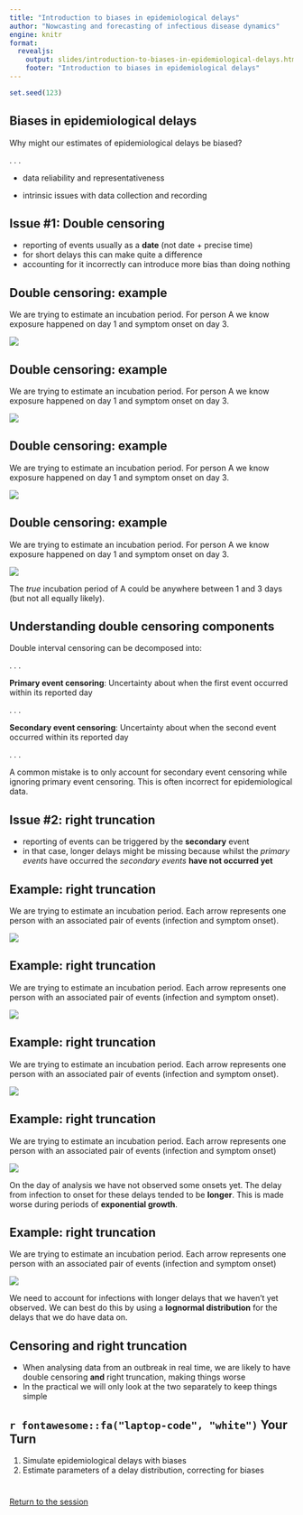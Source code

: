 ```yaml
---
title: "Introduction to biases in epidemiological delays"
author: "Nowcasting and forecasting of infectious disease dynamics"
engine: knitr
format:
  revealjs:
    output: slides/introduction-to-biases-in-epidemiological-delays.html
    footer: "Introduction to biases in epidemiological delays"
---
```


```r
set.seed(123)
```
## Biases in epidemiological delays

Why might our estimates of epidemiological delays be biased?

. . .

::: {.fragment .fade-out}
- data reliability and representativeness
:::
- intrinsic issues with data collection and recording

## Issue #1: Double censoring

- reporting of events usually as a **date** (not date + precise time)
- for short delays this can make quite a difference
- accounting for it incorrectly can introduce more bias than doing nothing

## Double censoring: example {.smaller}

We are trying to estimate an incubation period. For person A we know exposure happened on day 1 and symptom onset on day 3.

![](figures/censoring_1.png)

## Double censoring: example {.smaller}

We are trying to estimate an incubation period. For person A we know exposure happened on day 1 and symptom onset on day 3.

![](figures/censoring_2.png)

## Double censoring: example {.smaller}

We are trying to estimate an incubation period. For person A we know exposure happened on day 1 and symptom onset on day 3.

![](figures/censoring_final.png)

## Double censoring: example {.smaller}

We are trying to estimate an incubation period. For person A we know exposure happened on day 1 and symptom onset on day 3.

![](figures/censoring_final.png)

The *true* incubation period of A could be anywhere between 1 and 3 days (but not all equally likely).

## Understanding double censoring components

Double interval censoring can be decomposed into:

. . .

**Primary event censoring**: Uncertainty about when the first event occurred within its reported day

. . .

**Secondary event censoring**: Uncertainty about when the second event occurred within its reported day

. . .

::: {.callout-warning}
A common mistake is to only account for secondary event censoring while ignoring primary event censoring. This is often incorrect for epidemiological data.
:::

## Issue #2: right truncation

- reporting of events can be triggered by the **secondary** event
- in that case, longer delays might be missing because whilst the *primary events* have occurred the *secondary events* **have not occurred yet**

## Example: right truncation {.smaller}

We are trying to estimate an incubation period. Each arrow represents one person with an associated pair of events (infection and symptom onset).

![](figures/truncation_1.png)

## Example: right truncation {.smaller}

We are trying to estimate an incubation period. Each arrow represents one person with an associated pair of events (infection and symptom onset).

![](figures/truncation_prefinal.png)

## Example: right truncation {.smaller}

We are trying to estimate an incubation period. Each arrow represents one person with an associated pair of events (infection and symptom onset).

![](figures/truncation_final.png)

## Example: right truncation {.smaller}

We are trying to estimate an incubation period. Each arrow represents one person with an associated pair of events (infection and symptom onset)

![](figures/truncation_final.png)

On the day of analysis we have not observed some onsets yet. The delay from infection to onset for these delays tended to be **longer**. This is made worse during periods of **exponential growth**. 

## Example: right truncation {.smaller}

We are trying to estimate an incubation period. Each arrow represents one person with an associated pair of events (infection and symptom onset)

![](figures/truncation_final.png)

We need to account for infections with longer delays that we haven't yet observed. We can best do this by using a **lognormal distribution** for the delays that we do have data on.

## Censoring and right truncation {.smaller}

- When analysing data from an outbreak in real time, we are likely to have double censoring **and** right truncation, making things worse
- In the practical we will only look at the two separately to keep things simple

## `r fontawesome::fa("laptop-code", "white")` Your Turn {background-color="#447099" transition="fade-in"}

1. Simulate epidemiological delays with biases
2. Estimate parameters of a delay distribution, correcting for biases


#

[Return to the session](../biases-in-delay-distributions)


